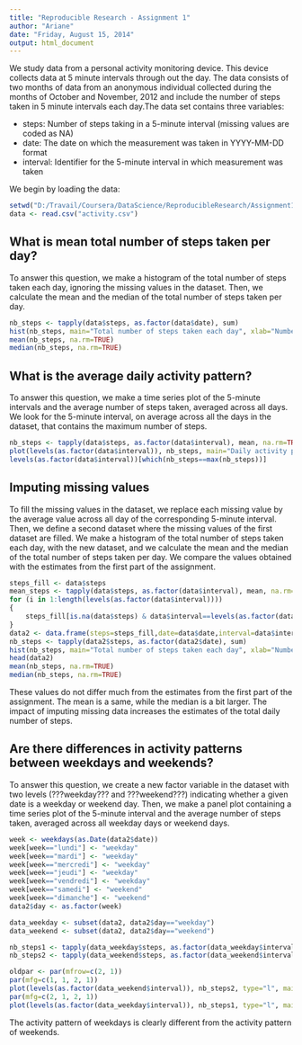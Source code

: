 ```yaml
---
title: "Reproducible Research - Assignment 1"
author: "Ariane"
date: "Friday, August 15, 2014"
output: html_document
---
```


We study data from a personal activity monitoring device. This device collects data at 5 minute intervals through out the day. The data consists of two months of data from an anonymous individual collected during the months of October and November, 2012 and include the number of steps taken in 5 minute intervals each day.The data set contains three variables:

- steps: Number of steps taking in a 5-minute interval (missing values are coded as NA)
- date: The date on which the measurement was taken in YYYY-MM-DD format
- interval: Identifier for the 5-minute interval in which measurement was taken

We begin by loading the data:

```r
setwd("D:/Travail/Coursera/DataScience/ReproducibleResearch/Assignment1")
data <- read.csv("activity.csv")
```

What is mean total number of steps taken per day?
-------------------------------------------------

To answer this question, we make a histogram of the total number of steps taken each day, ignoring the missing values in the dataset. Then, we calculate the mean and the median of the total number of steps taken per day.

```r
nb_steps <- tapply(data$steps, as.factor(data$date), sum)
hist(nb_steps, main="Total number of steps taken each day", xlab="Number of steps", ylab="Frequency")
mean(nb_steps, na.rm=TRUE)
median(nb_steps, na.rm=TRUE)
```

What is the average daily activity pattern?
-------------------------------------------

To answer this question, we make a time series plot of the 5-minute intervals and the average number of steps taken, averaged across all days. We look for the 5-minute interval, on average across all the days in the dataset, that contains the maximum number of steps.

```r
nb_steps <- tapply(data$steps, as.factor(data$interval), mean, na.rm=TRUE)
plot(levels(as.factor(data$interval)), nb_steps, main="Daily activity pattern", xlab="Interval identifier", ylab="Average number of steps")
levels(as.factor(data$interval))[which(nb_steps==max(nb_steps))]
```

Imputing missing values
-----------------------

To fill the missing values in the dataset, we replace each missing value by the average value across all day of the corresponding 5-minute interval. Then, we define a second dataset where the missing values of the first dataset are filled. We make a histogram of the total number of steps taken each day, with the new dataset, and we calculate the mean and the median of the total number of steps taken per day. We compare the values obtained with the estimates from the first part of the assignment.

```r
steps_fill <- data$steps
mean_steps <- tapply(data$steps, as.factor(data$interval), mean, na.rm=TRUE)
for (i in 1:length(levels(as.factor(data$interval))))
{
    steps_fill[is.na(data$steps) & data$interval==levels(as.factor(data$interval))[i]] <- mean_steps[i]
}
data2 <- data.frame(steps=steps_fill,date=data$date,interval=data$interval)
nb_steps <- tapply(data2$steps, as.factor(data2$date), sum)
hist(nb_steps, main="Total number of steps taken each day", xlab="Number of steps", ylab="Frequency")
head(data2)
mean(nb_steps, na.rm=TRUE)
median(nb_steps, na.rm=TRUE)
```

These values do not differ much from the estimates from the first part of the assignment. The mean is a same, while the median is a bit larger. The impact of imputing missing data increases the estimates of the total daily number of steps.

Are there differences in activity patterns between weekdays and weekends?
-------------------------------------------------------------------------

To answer this question, we create a new factor variable in the dataset with two levels (???weekday??? and ???weekend???) indicating whether a given date is a weekday or weekend day. Then, we make a panel plot containing a time series plot of the 5-minute interval and the average number of steps taken, averaged across all weekday days or weekend days. 

```r
week <- weekdays(as.Date(data2$date))
week[week=="lundi"] <- "weekday"
week[week=="mardi"] <- "weekday"
week[week=="mercredi"] <- "weekday"
week[week=="jeudi"] <- "weekday"
week[week=="vendredi"] <- "weekday"
week[week=="samedi"] <- "weekend"
week[week=="dimanche"] <- "weekend"
data2$day <- as.factor(week)

data_weekday <- subset(data2, data2$day=="weekday")
data_weekend <- subset(data2, data2$day=="weekend")

nb_steps1 <- tapply(data_weekday$steps, as.factor(data_weekday$interval), mean, na.rm=TRUE)
nb_steps2 <- tapply(data_weekend$steps, as.factor(data_weekend$interval), mean, na.rm=TRUE)

oldpar <- par(mfrow=c(2, 1))
par(mfg=c(1, 1, 2, 1))
plot(levels(as.factor(data_weekend$interval)), nb_steps2, type="l", main="Weekend", xlab="Interval identifier", ylab="Average number of steps")
par(mfg=c(2, 1, 2, 1))
plot(levels(as.factor(data_weekday$interval)), nb_steps1, type="l", main="Week days", xlab="Interval identifier", ylab="Average number of steps")
```

The activity pattern of weekdays is clearly different from the activity pattern of weekends.
